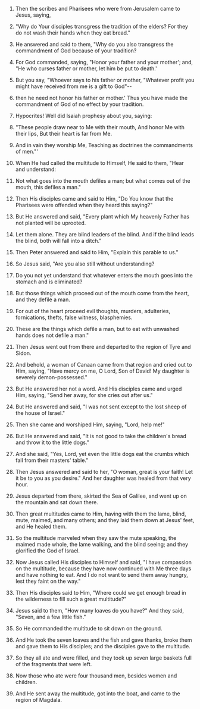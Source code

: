 
1. Then the scribes and Pharisees who were from Jerusalem came to Jesus, saying,

2. "Why do Your disciples transgress the tradition of the elders? For they do not wash their hands when they eat bread."

3. He answered and said to them, "Why do you also transgress the commandment of God because of your tradition?

4. For God commanded, saying, "Honor your father and your mother'; and, "He who curses father or mother, let him be put to death.'

5. But you say, "Whoever says to his father or mother, "Whatever profit you might have received from me is a gift to God"--

6. then he need not honor his father or mother.' Thus you have made the commandment of God of no effect by your tradition.

7. Hypocrites! Well did Isaiah prophesy about you, saying:

8. "These people draw near to Me with their mouth, And honor Me with their lips, But their heart is far from Me.

9. And in vain they worship Me, Teaching as doctrines the commandments of men."'

10. When He had called the multitude to Himself, He said to them, "Hear and understand:

11. Not what goes into the mouth defiles a man; but what comes out of the mouth, this defiles a man."

12. Then His disciples came and said to Him, "Do You know that the Pharisees were offended when they heard this saying?"

13. But He answered and said, "Every plant which My heavenly Father has not planted will be uprooted.

14. Let them alone. They are blind leaders of the blind. And if the blind leads the blind, both will fall into a ditch."

15. Then Peter answered and said to Him, "Explain this parable to us."

16. So Jesus said, "Are you also still without understanding?

17. Do you not yet understand that whatever enters the mouth goes into the stomach and is eliminated?

18. But those things which proceed out of the mouth come from the heart, and they defile a man.

19. For out of the heart proceed evil thoughts, murders, adulteries, fornications, thefts, false witness, blasphemies.

20. These are the things which defile a man, but to eat with unwashed hands does not defile a man."

21. Then Jesus went out from there and departed to the region of Tyre and Sidon.

22. And behold, a woman of Canaan came from that region and cried out to Him, saying, "Have mercy on me, O Lord, Son of David! My daughter is severely demon-possessed."

23. But He answered her not a word. And His disciples came and urged Him, saying, "Send her away, for she cries out after us."

24. But He answered and said, "I was not sent except to the lost sheep of the house of Israel."

25. Then she came and worshiped Him, saying, "Lord, help me!"

26. But He answered and said, "It is not good to take the children's bread and throw it to the little dogs."

27. And she said, "Yes, Lord, yet even the little dogs eat the crumbs which fall from their masters' table."

28. Then Jesus answered and said to her, "O woman, great is your faith! Let it be to you as you desire." And her daughter was healed from that very hour.

29. Jesus departed from there, skirted the Sea of Galilee, and went up on the mountain and sat down there.

30. Then great multitudes came to Him, having with them the lame, blind, mute, maimed, and many others; and they laid them down at Jesus' feet, and He healed them.

31. So the multitude marveled when they saw the mute speaking, the maimed made whole, the lame walking, and the blind seeing; and they glorified the God of Israel.

32. Now Jesus called His disciples to Himself and said, "I have compassion on the multitude, because they have now continued with Me three days and have nothing to eat. And I do not want to send them away hungry, lest they faint on the way."

33. Then His disciples said to Him, "Where could we get enough bread in the wilderness to fill such a great multitude?"

34. Jesus said to them, "How many loaves do you have?" And they said, "Seven, and a few little fish."

35. So He commanded the multitude to sit down on the ground.

36. And He took the seven loaves and the fish and gave thanks, broke them and gave them to His disciples; and the disciples gave to the multitude.

37. So they all ate and were filled, and they took up seven large baskets full of the fragments that were left.

38. Now those who ate were four thousand men, besides women and children.

39. And He sent away the multitude, got into the boat, and came to the region of Magdala.


